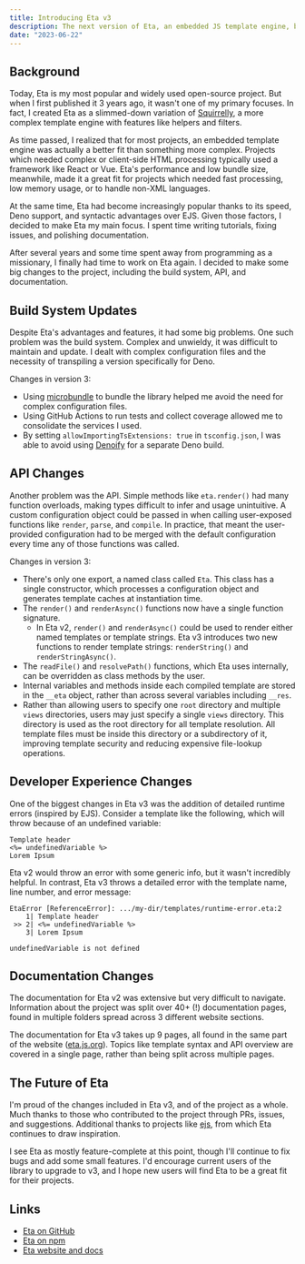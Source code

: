 ```yaml
---
title: Introducing Eta v3
description: The next version of Eta, an embedded JS template engine, brings API and documentation improvements.
date: "2023-06-22"
---
```


## Background

Today, Eta is my most popular and widely used open-source project. But when I first published it 3 years ago, it wasn't one of my primary focuses. In fact, I created Eta as a slimmed-down variation of [Squirrelly](https://squirrelly.js.org), a more complex template engine with features like helpers and filters.

As time passed, I realized that for most projects, an embedded template engine was actually a better fit than something more complex. Projects which needed complex or client-side HTML processing typically used a framework like React or Vue. Eta's performance and low bundle size, meanwhile, made it a great fit for projects which needed fast processing, low memory usage, or to handle non-XML languages.

At the same time, Eta had become increasingly popular thanks to its speed, Deno support, and syntactic advantages over EJS. Given those factors, I decided to make Eta my main focus. I spent time writing tutorials, fixing issues, and polishing documentation.

After several years and some time spent away from programming as a missionary, I finally had time to work on Eta again. I decided to make some big changes to the project, including the build system, API, and documentation.

## Build System Updates

Despite Eta's advantages and features, it had some big problems. One such problem was the build system. Complex and unwieldy, it was difficult to maintain and update. I dealt with complex configuration files and the necessity of transpiling a version specifically for Deno.

Changes in version 3:

- Using [microbundle](https://github.com/developit/microbundle) to bundle the library helped me avoid the need for complex configuration files.
- Using GitHub Actions to run tests and collect coverage allowed me to consolidate the services I used.
- By setting `allowImportingTsExtensions: true` in `tsconfig.json`, I was able to avoid using [Denoify](https://github.com/garronej/denoify) for a separate Deno build.

## API Changes

Another problem was the API. Simple methods like `eta.render()` had many function overloads, making types difficult to infer and usage unintuitive. A custom configuration object could be passed in when calling user-exposed functions like `render`, `parse`, and `compile`. In practice, that meant the user-provided configuration had to be merged with the default configuration every time any of those functions was called.

Changes in version 3:

- There's only one export, a named class called `Eta`. This class has a single constructor, which processes a configuration object and generates template caches at instantiation time.
- The `render()` and `renderAsync()` functions now have a single function signature.
  - In Eta v2, `render()` and `renderAsync()` could be used to render either named templates or template strings. Eta v3 introduces two new functions to render template strings: `renderString()` and `renderStringAsync()`.
- The `readFile()` and `resolvePath()` functions, which Eta uses internally, can be overridden as class methods by the user.
- Internal variables and methods inside each compiled template are stored in the `__eta` object, rather than across several variables including `__res`.
- Rather than allowing users to specify one `root` directory and multiple `views` directories, users may just specify a single `views` directory. This directory is used as the root directory for all template resolution. All template files must be inside this directory or a subdirectory of it, improving template security and reducing expensive file-lookup operations.

## Developer Experience Changes

One of the biggest changes in Eta v3 was the addition of detailed runtime errors (inspired by EJS). Consider a template like the following, which will throw because of an undefined variable:

```eta
Template header
<%= undefinedVariable %>
Lorem Ipsum
```

Eta v2 would throw an error with some generic info, but it wasn't incredibly helpful. In contrast, Eta v3 throws a detailed error with the template name, line number, and error message:

```text
EtaError [ReferenceError]: .../my-dir/templates/runtime-error.eta:2
    1| Template header
 >> 2| <%= undefinedVariable %>
    3| Lorem Ipsum

undefinedVariable is not defined
```

## Documentation Changes

The documentation for Eta v2 was extensive but very difficult to navigate. Information about the project was split over 40+ (!) documentation pages, found in multiple folders spread across 3 different website sections.

The documentation for Eta v3 takes up 9 pages, all found in the same part of the website ([eta.js.org](https://eta.js.org)). Topics like template syntax and API overview are covered in a single page, rather than being split across multiple pages.

## The Future of Eta

I'm proud of the changes included in Eta v3, and of the project as a whole. Much thanks to those who contributed to the project through PRs, issues, and suggestions. Additional thanks to projects like [ejs](https://github.com/mde/ejs), from which Eta continues to draw inspiration.

I see Eta as mostly feature-complete at this point, though I'll continue to fix bugs and add some small features. I'd encourage current users of the library to upgrade to v3, and I hope new users will find Eta to be a great fit for their projects.

## Links

- [Eta on GitHub](https://github.com/eta-dev/eta)
- [Eta on npm](https://www.npmjs.com/package/eta)
- [Eta website and docs](https://eta.js.org)

